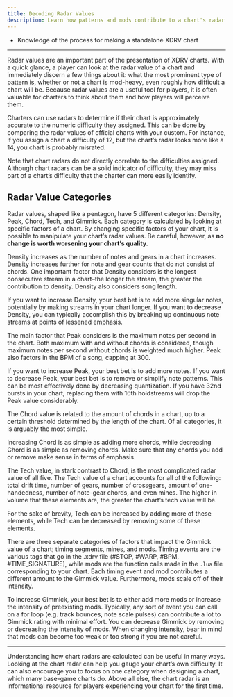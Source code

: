 ```yaml
---
title: Decoding Radar Values
description: Learn how patterns and mods contribute to a chart's radar value.
---
```



<Aside type="note" title="Recommended Precursors:">

- Knowledge of the process for making a standalone XDRV chart

</Aside>

---

Radar values are an important part of the presentation of XDRV charts. With a quick glance, a player can look at the radar value of a chart and immediately discern a few things about it: what the most prominent type of pattern is, whether or not a chart is mod-heavy, even roughly how difficult a chart will be. Because radar values are a useful tool for players, it is often valuable for charters to think about them and how players will perceive them.

Charters can use radars to determine if their chart is approximately accurate to the numeric difficulty they assigned. This can be done by comparing the radar values of official charts with your custom. For instance, if you assign a chart a difficulty of 12, but the chart’s radar looks more like a 14, you chart is probably misrated. 

<Aside type="caution" title="Chart Radars and Difficulty">

Note that chart radars do not directly correlate to the difficulties assigned. Although chart radars can be a solid indicator of difficulty, they may miss part of a chart’s difficulty that the charter can more easily identify.

</Aside>

## Radar Value Categories
 
Radar values, shaped like a pentagon, have 5 different categories: Density, Peak, Chord, Tech, and Gimmick. Each category is calculated by looking at specific factors of a chart. By changing specific factors of your chart, it is  possible to manipulate your chart’s radar values. Be careful, however, as **no change is worth worsening your chart’s quality.**

<Card title="Density" icon="star">

Density increases as the number of notes and gears in a chart increases. Density increases further for note and gear counts that do not consist of chords. One important factor that Density considers is the longest consecutive stream in a chart–the longer the stream, the greater the contribution to density. Density also considers song length.

If you want to increase Density, your best bet is to add more singular notes, potentially by making streams in your chart longer. If you want to decrease Density, you can typically accomplish this by breaking up continuous note streams at points of lessened emphasis.

</Card>

<Card title="Peak" icon="star">

The main factor that Peak considers is the maximum notes per second in the chart. Both maximum with and without chords is considered, though maximum notes per second without chords is weighted much higher. Peak also factors in the BPM of a song, capping at 300.

If you want to increase Peak, your best bet is to add more notes. If you want to decrease Peak, your best bet is to remove or simplify note patterns. This can be most effectively done by decreasing quantization. If you have 32nd bursts in your chart, replacing them with 16th holdstreams will drop the Peak value considerably.

</Card>

<Card title="Chord" icon="star">

The Chord value is related to the amount of chords in a chart, up to a certain threshold determined by the length of the chart. Of all categories, it is arguably the most simple.

Increasing Chord is as simple as adding more chords, while decreasing Chord is as simple as removing chords. Make sure that any chords you add or remove make sense in terms of emphasis.

</Card>

<Card title="Tech" icon="star">

The Tech value, in stark contrast to Chord, is the most complicated radar value of all five. The Tech value of a chart accounts for all of the following: total drift time, number of gears, number of crossgears, amount of one-handedness, number of note-gear chords, and even mines. The higher in volume that these elements are, the greater the chart’s tech value will be.

For the sake of brevity, Tech can be increased by adding more of these elements, while Tech can be decreased by removing some of these elements.

</Card>

<Card title="Gimmick" icon="star">

There are three separate categories of factors that impact the Gimmick value of a chart; timing segments, mines, and mods. Timing events are the various tags that go in the .xdrv file (#STOP, #WARP, #BPM, #TIME_SIGNATURE), while mods are the function calls made in the `.lua` file corresponding to your chart. Each timing event and mod contributes a different amount to the Gimmick value. Furthermore, mods scale off of their intensity.

To increase Gimmick, your best bet is to either add more mods or increase the intensity of preexisting mods. Typically, any sort of event you can call on a for loop (e.g. track bounces, note scale pulses) can contribute a lot to Gimmick rating with minimal effort. You can decrease Gimmick by removing or decreasing the intensity of mods. When changing intensity, bear in mind that mods can become too weak or too strong if you are not careful.

</Card>

---

Understanding how chart radars are calculated can be useful in many ways. Looking at the chart radar can help you gauge your chart’s own difficulty. It can also encourage you to focus on one category when designing a chart, which many base-game charts do. Above all else, the chart radar is an informational resource for players experiencing your chart for the first time.